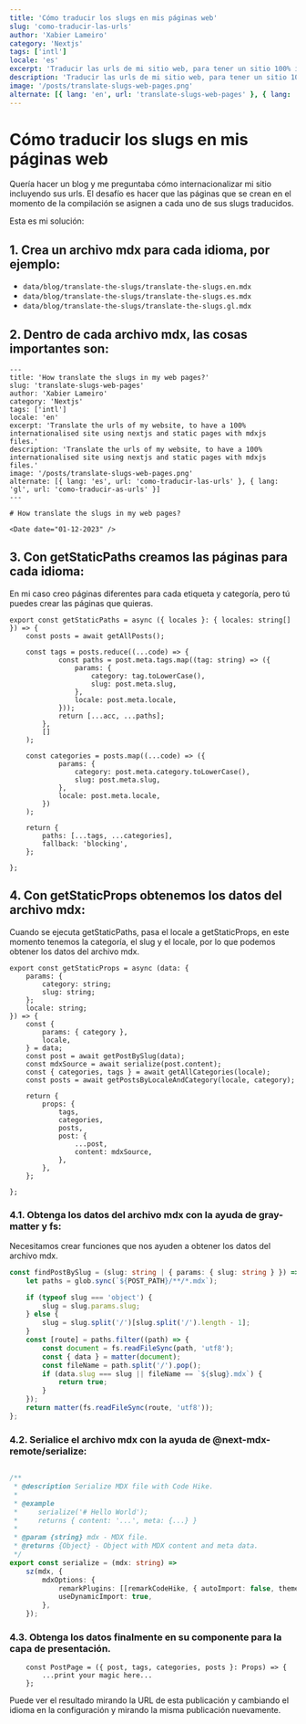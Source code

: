 ```yaml
---
title: 'Cómo traducir los slugs en mis páginas web'
slug: 'como-traducir-las-urls'
author: 'Xabier Lameiro'
category: 'Nextjs'
tags: ['intl']
locale: 'es'
excerpt: 'Traducir las urls de mi sitio web, para tener un sitio 100% internacionalizado usando nextjs y páginas estáticas con archivos mdxjs.'
description: 'Traducir las urls de mi sitio web, para tener un sitio 100% internacionalizado usando nextjs y páginas estáticas con archivos mdxjs.'
image: '/posts/translate-slugs-web-pages.png'
alternate: [{ lang: 'en', url: 'translate-slugs-web-pages' }, { lang: 'gl', url: 'como-traducir-as-urls' }]
---
```


# Cómo traducir los slugs en mis páginas web

<Date date="01-12-2023" />

<GoogleAdsense />

Quería hacer un blog y me preguntaba cómo internacionalizar mi sitio incluyendo sus urls.
El desafío es hacer que las páginas que se crean en el momento de la compilación se asignen a cada uno de sus slugs traducidos.

Esta es mi solución:

## 1. Crea un archivo mdx para cada idioma, por ejemplo:

-   `data/blog/translate-the-slugs/translate-the-slugs.en.mdx`
-   `data/blog/translate-the-slugs/translate-the-slugs.es.mdx`
-   `data/blog/translate-the-slugs/translate-the-slugs.gl.mdx`

## 2. Dentro de cada archivo mdx, las cosas importantes son:

```mdx translate-the-slugs.en.mdx mark=3,7,11 v1
---
title: 'How translate the slugs in my web pages?'
slug: 'translate-slugs-web-pages'
author: 'Xabier Lameiro'
category: 'Nextjs'
tags: ['intl']
locale: 'en'
excerpt: 'Translate the urls of my website, to have a 100% internationalised site using nextjs and static pages with mdxjs files.'
description: 'Translate the urls of my website, to have a 100% internationalised site using nextjs and static pages with mdxjs files.'
image: '/posts/translate-slugs-web-pages.png'
alternate: [{ lang: 'es', url: 'como-traducir-las-urls' }, { lang: 'gl', url: 'como-traducir-as-urls' }]
---

# How translate the slugs in my web pages?

<Date date="01-12-2023" />
```

## 3. Con getStaticPaths creamos las páginas para cada idioma:

En mi caso creo páginas diferentes para cada etiqueta y categoría, pero tú puedes crear las páginas que quieras.

```mdx translate-the-slugs.en.mdx mark=4,17 v1
export const getStaticPaths = async ({ locales }: { locales: string[] }) => {
    const posts = await getAllPosts();

    const tags = posts.reduce((...code) => {
            const paths = post.meta.tags.map((tag: string) => ({
                params: {
                    category: tag.toLowerCase(),
                    slug: post.meta.slug,
                },
                locale: post.meta.locale,
            }));
            return [...acc, ...paths];
        },
        []
    );

    const categories = posts.map((...code) => ({
            params: {
                category: post.meta.category.toLowerCase(),
                slug: post.meta.slug,
            },
            locale: post.meta.locale,
        })
    );

    return {
        paths: [...tags, ...categories],
        fallback: 'blocking',
    };

};
```

## 4. Con getStaticProps obtenemos los datos del archivo mdx:

Cuando se ejecuta getStaticPaths, pasa el locale a getStaticProps, en este momento tenemos la categoría, el slug y el locale, por lo que podemos obtener los datos del archivo mdx.

```mdx translate-the-slugs.en.mdx mark=12,13,14,15 v1
export const getStaticProps = async (data: {
    params: {
        category: string;
        slug: string;
    };
    locale: string;
}) => {
    const {
        params: { category },
        locale,
    } = data;
    const post = await getPostBySlug(data);
    const mdxSource = await serialize(post.content);
    const { categories, tags } = await getAllCategories(locale);
    const posts = await getPostsByLocaleAndCategory(locale, category);

    return {
        props: {
            tags,
            categories,
            posts,
            post: {
                ...post,
                content: mdxSource,
            },
        },
    };

};
```

### 4.1. Obtenga los datos del archivo mdx con la ayuda de gray-matter y fs:

Necesitamos crear funciones que nos ayuden a obtener los datos del archivo mdx.

```ts findPostBySlug v1
const findPostBySlug = (slug: string | { params: { slug: string } }) => {
    let paths = glob.sync(`${POST_PATH}/**/*.mdx`);

    if (typeof slug === 'object') {
        slug = slug.params.slug;
    } else {
        slug = slug.split('/')[slug.split('/').length - 1];
    }
    const [route] = paths.filter((path) => {
        const document = fs.readFileSync(path, 'utf8');
        const { data } = matter(document);
        const fileName = path.split('/').pop();
        if (data.slug === slug || fileName == `${slug}.mdx`) {
            return true;
        }
    });
    return matter(fs.readFileSync(route, 'utf8'));
};
```

### 4.2. Serialice el archivo mdx con la ayuda de @next-mdx-remote/serialize:

```ts import { serialize as sz } from 'next-mdx-remote/serialize'; v1

/**
 * @description Serialize MDX file with Code Hike.
 *
 * @example
 *     serialize('# Hello World');
 *     returns { content: '...', meta: {...} }
 *
 * @param {string} mdx - MDX file.
 * @returns {Object} - Object with MDX content and meta data.
 */
export const serialize = (mdx: string) =>
    sz(mdx, {
        mdxOptions: {
            remarkPlugins: [[remarkCodeHike, { autoImport: false, theme }]],
            useDynamicImport: true,
        },
    });
```

### 4.3. Obtenga los datos finalmente en su componente para la capa de presentación.

```tsx [slug].tsx v1
    const PostPage = ({ post, tags, categories, posts }: Props) => {
        ...print your magic here...
    };
```

Puede ver el resultado mirando la URL de esta publicación y cambiando el idioma en la configuración y mirando la misma publicación nuevamente.
